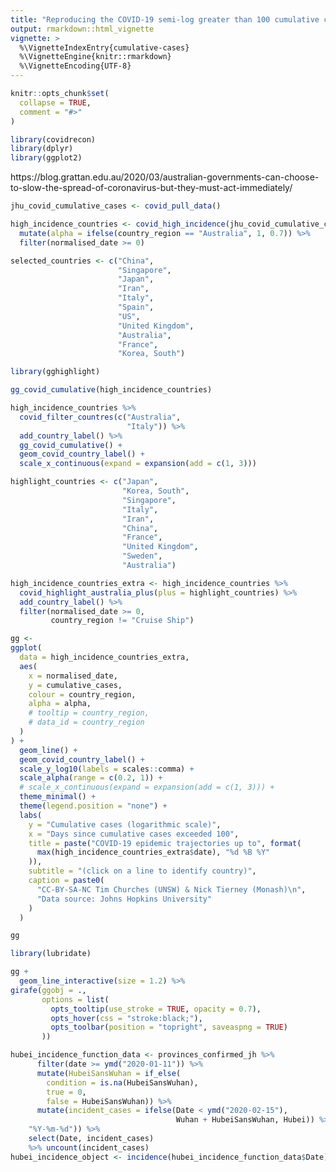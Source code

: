 ```yaml
---
title: "Reproducing the COVID-19 semi-log greater than 100 cumulative cases graph"
output: rmarkdown::html_vignette
vignette: >
  %\VignetteIndexEntry{cumulative-cases}
  %\VignetteEngine{knitr::rmarkdown}
  %\VignetteEncoding{UTF-8}
---
```


```r
knitr::opts_chunk$set(
  collapse = TRUE,
  comment = "#>"
)
```

```r
library(covidrecon)
library(dplyr)
library(ggplot2)
```

https://blog.grattan.edu.au/2020/03/australian-governments-can-choose-to-slow-the-spread-of-coronavirus-but-they-must-act-immediately/

```r
jhu_covid_cumulative_cases <- covid_pull_data()
```

```r
high_incidence_countries <- covid_high_incidence(jhu_covid_cumulative_cases) %>% 
  mutate(alpha = ifelse(country_region == "Australia", 1, 0.7)) %>% 
  filter(normalised_date >= 0)
```

```r
selected_countries <- c("China",
                        "Singapore",
                        "Japan",
                        "Iran",
                        "Italy",
                        "Spain",
                        "US",
                        "United Kingdom",
                        "Australia",
                        "France",
                        "Korea, South")

```


```r
library(gghighlight)

gg_covid_cumulative(high_incidence_countries)

high_incidence_countries %>% 
  covid_filter_countres(c("Australia",
                          "Italy")) %>% 
  add_country_label() %>% 
  gg_covid_cumulative() +
  geom_covid_country_label() +
  scale_x_continuous(expand = expansion(add = c(1, 3)))
```

```r
highlight_countries <- c("Japan",
                         "Korea, South",
                         "Singapore",
                         "Italy",
                         "Iran",
                         "China",
                         "France",
                         "United Kingdom",
                         "Sweden",
                         "Australia")

high_incidence_countries_extra <- high_incidence_countries %>%
  covid_highlight_australia_plus(plus = highlight_countries) %>% 
  add_country_label() %>% 
  filter(normalised_date >= 0,
         country_region != "Cruise Ship")
```

```r
gg <- 
ggplot(
  data = high_incidence_countries_extra,
  aes(
    x = normalised_date,
    y = cumulative_cases,
    colour = country_region,
    alpha = alpha,
    # tooltip = country_region,
    # data_id = country_region
  )
) +
  geom_line() +
  geom_covid_country_label() +
  scale_y_log10(labels = scales::comma) +
  scale_alpha(range = c(0.2, 1)) +
  # scale_x_continuous(expand = expansion(add = c(1, 3))) +
  theme_minimal() +
  theme(legend.position = "none") +
  labs(
    y = "Cumulative cases (logarithmic scale)",
    x = "Days since cumulative cases exceeded 100",
    title = paste("COVID-19 epidemic trajectories up to", format(
      max(high_incidence_countries_extra$date), "%d %B %Y"
    )),
    subtitle = "(click on a line to identify country)",
    caption = paste0(
      "CC-BY-SA-NC Tim Churches (UNSW) & Nick Tierney (Monash)\n",
      "Data source: Johns Hopkins University"
    )
  )

gg
```



```r
library(lubridate)

gg + 
  geom_line_interactive(size = 1.2) %>% 
girafe(ggobj = .,
       options = list(
         opts_tooltip(use_stroke = TRUE, opacity = 0.7),
         opts_hover(css = "stroke:black;"),
         opts_toolbar(position = "topright", saveaspng = TRUE)
       ))

hubei_incidence_function_data <- provinces_confirmed_jh %>%
      filter(date >= ymd("2020-01-11")) %>% 
      mutate(HubeiSansWuhan = if_else(
        condition = is.na(HubeiSansWuhan), 
        true = 0, 
        false = HubeiSansWuhan)) %>%
      mutate(incident_cases = ifelse(Date < ymd("2020-02-15"),
                                     Wuhan + HubeiSansWuhan, Hubei)) %>% mutate(date = format(date, 
    "%Y-%m-%d")) %>% 
    select(Date, incident_cases) 
    %>% uncount(incident_cases)
hubei_incidence_object <- incidence(hubei_incidence_function_data$Date)
```

